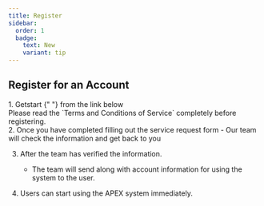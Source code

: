 ```yaml
---
title: Register
sidebar:
  order: 1
  badge:
    text: New
    variant: tip
---
```


## Register for an Account


<Steps>
  1. Getstart <Badge text="User Account Register" size="medium" variant="tip" />{" "}
  from the link below
</Steps>

<Aside>
  Please read the `Terms and Conditions of Service` completely before
  registering.
</Aside>
<LinkCard
  title="APEX service request form"
  href="https://docs.google.com/forms/d/e/1FAIpQLSe3PVm6HeAcEiMBVSbFAbzVoOrtmxVdTfKW_AKFkFwt7EFMCw/viewform?usp=sf_link"
  description="Please fill out the service request form to get started with APEX"
/>

<Steps>
2. Once you have completed filling out the service request form
      - Our team will check the information and get back to you <Badge text="within 1-3 business days." size="medium" variant="caution" />

3. After the team has verified the information.

   - The team will send <Badge text="an email confirming the use of the service" size="medium" variant="success" /> along with account information for using the system to the user.

4. Users can start using the APEX system immediately.

</Steps>
